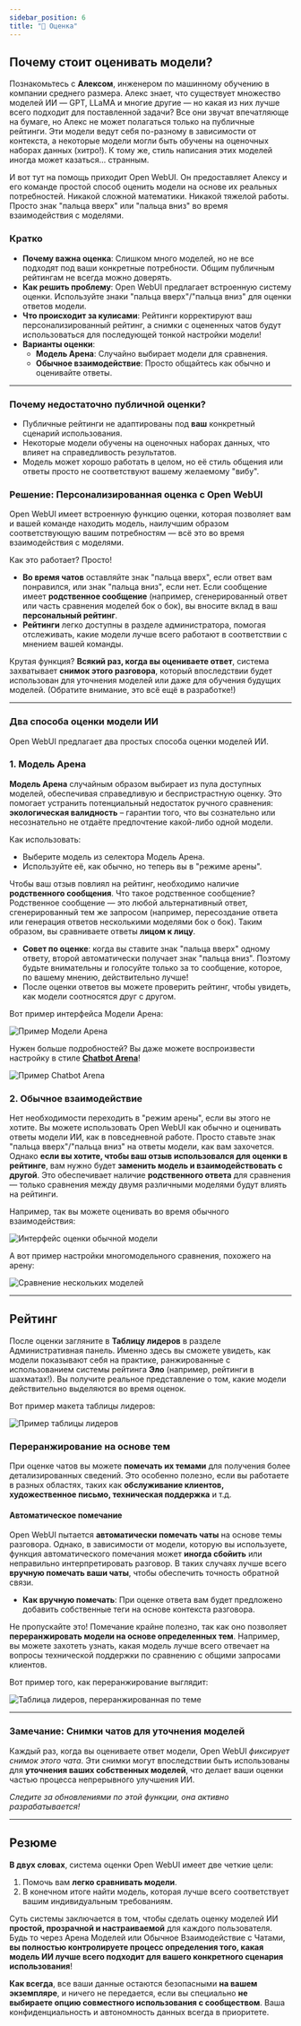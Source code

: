 ```yaml
---
sidebar_position: 6
title: "📝 Оценка"
---
```



## Почему стоит оценивать модели?

Познакомьтесь с **Алексом**, инженером по машинному обучению в компании среднего размера. Алекс знает, что существует множество моделей ИИ — GPT, LLaMA и многие другие — но какая из них лучше всего подходит для поставленной задачи? Все они звучат впечатляюще на бумаге, но Алекс не может полагаться только на публичные рейтинги. Эти модели ведут себя по-разному в зависимости от контекста, а некоторые модели могли быть обучены на оценочных наборах данных (хитро!). К тому же, стиль написания этих моделей иногда может казаться... странным.

И вот тут на помощь приходит Open WebUI. Он предоставляет Алексу и его команде простой способ оценить модели на основе их реальных потребностей. Никакой сложной математики. Никакой тяжелой работы. Просто знак "пальца вверх" или "пальца вниз" во время взаимодействия с моделями.

### Кратко

- **Почему важна оценка**: Слишком много моделей, но не все подходят под ваши конкретные потребности. Общим публичным рейтингам не всегда можно доверять.
- **Как решить проблему**: Open WebUI предлагает встроенную систему оценки. Используйте знаки "пальца вверх"/"пальца вниз" для оценки ответов модели.
- **Что происходит за кулисами**: Рейтинги корректируют ваш персонализированный рейтинг, а снимки с оцененных чатов будут использоваться для последующей тонкой настройки модели!
- **Варианты оценки**:
  - **Модель Арена**: Случайно выбирает модели для сравнения.
  - **Обычное взаимодействие**: Просто общайтесь как обычно и оценивайте ответы.

---

### Почему недостаточно публичной оценки?

- Публичные рейтинги не адаптированы под **ваш** конкретный сценарий использования.
- Некоторые модели обучены на оценочных наборах данных, что влияет на справедливость результатов.
- Модель может хорошо работать в целом, но её стиль общения или ответы просто не соответствуют вашему желаемому "вибу".

### Решение: Персонализированная оценка с Open WebUI

Open WebUI имеет встроенную функцию оценки, которая позволяет вам и вашей команде находить модель, наилучшим образом соответствующую вашим потребностям — всё это во время взаимодействия с моделями.

Как это работает? Просто!

- **Во время чатов** оставляйте знак "пальца вверх", если ответ вам понравился, или знак "пальца вниз", если нет. Если сообщение имеет **родственное сообщение** (например, сгенерированный ответ или часть сравнения моделей бок о бок), вы вносите вклад в ваш **персональный рейтинг**.
- **Рейтинги** легко доступны в разделе администратора, помогая отслеживать, какие модели лучше всего работают в соответствии с мнением вашей команды.

Крутая функция? **Всякий раз, когда вы оцениваете ответ**, система захватывает **снимок этого разговора**, который впоследствии будет использован для уточнения моделей или даже для обучения будущих моделей. (Обратите внимание, это всё ещё в разработке!)

---

### Два способа оценки модели ИИ

Open WebUI предлагает два простых способа оценки моделей ИИ.

### **1. Модель Арена**

**Модель Арена** случайным образом выбирает из пула доступных моделей, обеспечивая справедливую и беспристрастную оценку. Это помогает устранить потенциальный недостаток ручного сравнения: **экологическая валидность** – гарантии того, что вы сознательно или несознательно не отдаёте предпочтение какой-либо одной модели.

Как использовать:
- Выберите модель из селектора Модель Арена.
- Используйте её, как обычно, но теперь вы в "режиме арены".
  
Чтобы ваш отзыв повлиял на рейтинг, необходимо наличие **родственного сообщения**. Что такое родственное сообщение? Родственное сообщение — это любой альтернативный ответ, сгенерированный тем же запросом (например, пересоздание ответа или генерация ответов несколькими моделями бок о бок). Таким образом, вы сравниваете ответы **лицом к лицу**.

- **Совет по оценке**: когда вы ставите знак "пальца вверх" одному ответу, второй автоматически получает знак "пальца вниз". Поэтому будьте внимательны и голосуйте только за то сообщение, которое, по вашему мнению, действительно лучше!
- После оценки ответов вы можете проверить рейтинг, чтобы увидеть, как модели соотносятся друг с другом.

Вот пример интерфейса Модели Арена:

![Пример Модели Арена](/images/evaluation/arena.png)

Нужен больше подробностей? Вы даже можете воспроизвести настройку в стиле [**Chatbot Arena**](https://lmarena.ai)!

![Пример Chatbot Arena](/images/evaluation/arena-many.png)

### **2. Обычное взаимодействие**

Нет необходимости переходить в "режим арены", если вы этого не хотите. Вы можете использовать Open WebUI как обычно и оценивать ответы модели ИИ, как в повседневной работе. Просто ставьте знак "пальца вверх"/"пальца вниз" на ответы модели, как вам захочется. Однако **если вы хотите, чтобы ваш отзыв использовался для оценки в рейтинге**, вам нужно будет **заменить модель и взаимодействовать с другой**. Это обеспечивает наличие **родственного ответа** для сравнения — только сравнения между двумя различными моделями будут влиять на рейтинги.

Например, так вы можете оценивать во время обычного взаимодействия:

![Интерфейс оценки обычной модели](/images/evaluation/normal.png)

А вот пример настройки многомодельного сравнения, похожего на арену:

![Сравнение нескольких моделей](/images/evaluation/normal-many.png)

---

## Рейтинг

После оценки загляните в **Таблицу лидеров** в разделе Административная панель. Именно здесь вы сможете увидеть, как модели показывают себя на практике, ранжированные с использованием системы рейтинга **Эло** (например, рейтинги в шахматах!). Вы получите реальное представление о том, какие модели действительно выделяются во время оценок.

Вот пример макета таблицы лидеров:

![Пример таблицы лидеров](/images/evaluation/leaderboard.png)

### Переранжирование на основе тем

При оценке чатов вы можете **помечать их темами** для получения более детализированных сведений. Это особенно полезно, если вы работаете в разных областях, таких как **обслуживание клиентов, художественное письмо, техническая поддержка** и т.д.

#### Автоматическое помечание
Open WebUI пытается **автоматически помечать чаты** на основе темы разговора. Однако, в зависимости от модели, которую вы используете, функция автоматического помечания может **иногда сбойить** или неправильно интерпретировать разговор. В таких случаях лучше всего **вручную помечать ваши чаты**, чтобы обеспечить точность обратной связи.

- **Как вручную помечать**: При оценке ответа вам будет предложено добавить собственные теги на основе контекста разговора.
  
Не пропускайте это! Помечание крайне полезно, так как оно позволяет **переранжировать модели на основе определенных тем**. Например, вы можете захотеть узнать, какая модель лучше всего отвечает на вопросы технической поддержки по сравнению с общими запросами клиентов.

Вот пример того, как переранжирование выглядит:

![Таблица лидеров, переранжированная по теме](/images/evaluation/leaderboard-reranked.png)

---

### Замечание: Снимки чатов для уточнения моделей

Каждый раз, когда вы оцениваете ответ модели, Open WebUI *фиксирует снимок этого чата*. Эти снимки могут впоследствии быть использованы для **уточнения ваших собственных моделей**, что делает ваши оценки частью процесса непрерывного улучшения ИИ.

*Следите за обновлениями по этой функции, она активно разрабатывается!*

---

## Резюме

**В двух словах**, система оценки Open WebUI имеет две четкие цели:
1. Помочь вам **легко сравнивать модели**.
2. В конечном итоге найти модель, которая лучше всего соответствует вашим индивидуальным требованиям.

Суть системы заключается в том, чтобы сделать оценку моделей ИИ **простой, прозрачной и настраиваемой** для каждого пользователя. Будь то через Арена Моделей или Обычное Взаимодействие с Чатами, **вы полностью контролируете процесс определения того, какая модель ИИ лучше всего подходит для вашего конкретного сценария использования**!

**Как всегда**, все ваши данные остаются безопасными **на вашем экземпляре**, и ничего не передается, если вы специально **не выбираете опцию совместного использования с сообществом**. Ваша конфиденциальность и автономность данных всегда в приоритете.